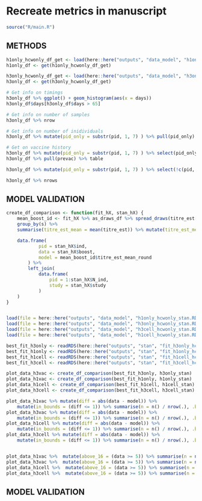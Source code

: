 
# Recreate metrics in manuscript
```r
source("R/main.R")
```


## METHODS ##

```r



h1only_hcwonly_df_get <- load(here::here("outputs", "data_model", "h1only_hcwonly_df.RData"))
h1only_df <- get(h1only_hcwonly_df_get)

h3only_hcwonly_df_get <- load(here::here("outputs", "data_model", "h3only_hcwonly_df.RData"))
h3only_df <- get(h3only_hcwonly_df_get)

# Get info on timings
h3only_df %>% ggplot() + geom_histogram(aes(x = days))
h3only_df$days[h3only_df$days > 65]

# Get info on number of samples
h3only_df %>% nrow

# Get info on number of inidividuals
h3only_df %>% mutate(pid_only = substr(pid, 1, 7) ) %>% pull(pid_only) %>% unique %>% length

# Get on vaccine history
h3only_df %>% mutate(pid_only = substr(pid, 1, 7) ) %>% select(pid_only, prevac) %>% unique %>% pull(prevac) %>% table
h3only_df %>% pull(prevac) %>% table

h3only_df %>% mutate(pid_only = substr(pid, 1, 7) ) %>% select(!c(pid, days)) %>% unique %>% pull(prevac) %>% table

h3only_df %>% nrows


```

## MODEL VALIDATION ##

```r

create_df_comparison <- function(fit_hX, stan_hX) {
    mean_boost_id <- fit_hX %>% as_draws_df %>% spread_draws(titre_est[s]) %>% 
    group_by(s) %>%
    summarise(titre_est_mean = mean(titre_est)) %>% mutate(titre_est_mean_round = round(titre_est_mean, 0)) 

    data.frame(
            pid = stan_hX$ind,
            data = stan_hX$boost,
            model = mean_boost_id$titre_est_mean_round
        ) %>% 
        left_join(    
            data.frame(
                pid = 1:stan_hX$N_ind,
                study = stan_hX$study
            )
    )
}


load(file = here::here("outputs", "data_model", "h1only_hcwonly_stan.RData"))
load(file = here::here("outputs", "data_model", "h3only_hcwonly_stan.RData"))
load(file = here::here("outputs", "data_model", "h3cell_hcwonly_stan.RData"))
load(file = here::here("outputs", "data_model", "h1cell_hcwonly_stan.RData"))

best_fit_h3only <- readRDS(here::here("outputs", "stan", "fit_h3only_hcwonly_base.RData"))
best_fit_h1only <- readRDS(here::here("outputs", "stan", "fit_h1only_hcwonly_base.RData"))
best_fit_h1cell <- readRDS(here::here("outputs", "stan", "fit_h1cell_hcwonly_base.RData"))
best_fit_h3cell <- readRDS(here::here("outputs", "stan", "fit_h3cell_hcwonly_base.RData"))

plot_data_h3vac <- create_df_comparison(best_fit_h3only, h3only_stan)
plot_data_h1vac <- create_df_comparison(best_fit_h1only, h1only_stan)
plot_data_h1cell <- create_df_comparison(best_fit_h1cell, h1cell_stan)
plot_data_h3cell <- create_df_comparison(best_fit_h3cell, h3cell_stan)

plot_data_h1vac %>% mutate(diff = abs(data - model)) %>% 
    mutate(in_bounds = (diff <= 1)) %>% summarise(n = n() / nrow(.), .by = in_bounds)
plot_data_h3vac %>% mutate(diff = abs(data - model)) %>% 
    mutate(in_bounds = (diff <= 1)) %>% summarise(n = n() / nrow(.), .by = in_bounds)
plot_data_h1cell %>% mutate(diff = abs(data - model)) %>% 
    mutate(in_bounds = (diff <= 1)) %>% summarise(n = n() / nrow(.), .by = in_bounds)
plot_data_h3cell %>% mutate(diff = abs(data - model)) %>% 
    mutate(in_bounds = (diff <= 1)) %>% summarise(n = n() / nrow(.), .by = in_bounds)


plot_data_h1vac %>%  mutate(above_16 = (data >= 5)) %>% summarise(n = n() / nrow(.), .by = above_16)
plot_data_h3vac %>%  mutate(above_16 = (data >= 5)) %>% summarise(n = n() / nrow(.), .by = above_16)
plot_data_h1cell %>%  mutate(above_16 = (data >= 5)) %>% summarise(n = n() / nrow(.), .by = above_16)
plot_data_h3cell %>%  mutate(above_16 = (data >= 5)) %>% summarise(n = n() / nrow(.), .by = above_16)

```

## MODEL VALIDATION ##

```r



```